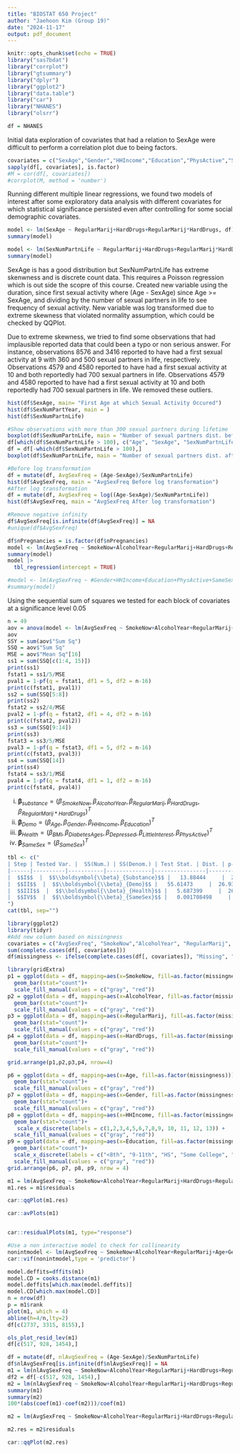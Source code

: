 ```yaml
---
title: "BIOSTAT 650 Project"
author: "Jaehoon Kim (Group 19)"
date: "2024-11-17"
output: pdf_document
---
```


```r
knitr::opts_chunk$set(echo = TRUE)
library("sas7bdat")
library("corrplot")
library("gtsummary")
library("dplyr")
library("ggplot2")
library("data.table")
library("car")
library("NHANES")
library("olsrr")
```




```r
df = NHANES

```

Initial data exploration of covariates that had a relation to SexAge were difficult to perform a correlation plot due to being factors.
```r
covariates = c("SexAge","Gender","HHIncome","Education","PhysActive","SameSex","AlcoholYear","RegularMarij","HardDrugs")
sapply(df[, covariates], is.factor)
#M = cor(df[, covariates])
#corrplot(M, method = 'number')
```

Running different multiple linear regressions, we found two models of interest after some exploratory data analysis with different covariates for which statistical significance persisted even after controlling for some social demographic covariates.
```r
model <- lm(SexAge ~ RegularMarij+HardDrugs+RegularMarij*HardDrugs, df)
summary(model)

model <- lm(SexNumPartnLife ~ RegularMarij+HardDrugs+RegularMarij*HardDrugs, df)
summary(model)

```


SexAge is has a good distribution but SexNumPartnLife has extreme skenwness and is discrete count data. This requires a Poisson regression which is out side the scopre of this course. Created new variable using the duration, since first sexual activity where (Age - SexAge) since Age >= SexAge, and dividing by the number of sexual partners in life to see frequency of sexual activity. New variable was log transformed due to extreme skewness that violated normality assumption, which could be checked by QQPlot.

Due to extreme skewness,  we tried to find some observations that had implausible reported data that could been a typo or non serious answer. For instance, observations 8576 and 3416 reported to have had a first sexual activity at 9 with 360 and 500 sexual partners in life, respectively. Observations 4579 and 4580 reported to have had a first sexual activity at 10 and both reportedly had 700 sexual partners in life. Observations 4579 and 4580 reported to have had a first sexual activity at 10 and both reportedly had 700 sexual partners in life. We removed these outliers.
```R
hist(df$SexAge, main= "First Age at which Sexual Activity Occured")
hist(df$SexNumPartYear, main = )
hist(df$SexNumPartnLife)

#Show observations with more than 300 sexual partners during lifetime
boxplot(df$SexNumPartnLife, main = "Number of sexual partners dist. before outlier removal")
df[which(df$SexNumPartnLife > 100), c("Age", "SexAge", "SexNumPartnLife")]
df = df[-which(df$SexNumPartnLife > 100),]
boxplot(df$SexNumPartnLife, main = "Number of sexual partners dist. after outlier removal")

#Before log transformation
df = mutate(df, AvgSexFreq = (Age-SexAge)/SexNumPartnLife)
hist(df$AvgSexFreq, main = "AvgSexFreq Before log transformation")
#After log transformation
df = mutate(df, AvgSexFreq = log((Age-SexAge)/SexNumPartnLife))
hist(df$AvgSexFreq, main = "AvgSexFreq After log transformation")
```

```R
#Remove negative infinity
df$AvgSexFreq[is.infinite(df$AvgSexFreq)] = NA
#unique(df$AvgSexFreq)

df$nPregnancies = is.factor(df$nPregnancies)
model <- lm(AvgSexFreq ~ SmokeNow+AlcoholYear+RegularMarij+HardDrugs+RegularMarij*HardDrugs+Age+Gender+HHIncome+Education+BMI+DiabetesAge+Depressed+LittleInterest+ PhysActive+SameSex, df)
summary(model)
model |>
  tbl_regression(intercept = TRUE)

#model <- lm(AvgSexFreq ~ #Gender+HHIncome+Education+PhysActive+SameSex+AlcoholYear+RegularMarij+HardDrugs+#RegularMarij*HardDrugs+RegularMarij*AlcoholYear, df)
#summary(model)

```

Using the sequential sum of squares we tested for each block of covariates at a significance level 0.05

```r
n = 49
aov = anova(model <- lm(AvgSexFreq ~ SmokeNow+AlcoholYear+RegularMarij+HardDrugs+RegularMarij*HardDrugs+Age+Gender+HHIncome+Education+BMI+DiabetesAge+Depressed+LittleInterest+PhysActive+SameSex, df))
aov
SSY = sum(aov$"Sum Sq")
SSQ = aov$"Sum Sq"
MSE = aov$"Mean Sq"[16]
ss1 = sum(SSQ[c(1:4, 15)])
print(ss1)
fstat1 = ss1/5/MSE
pval1 = 1-pf(q = fstat1, df1 = 5, df2 = n-16)
print(c(fstat1, pval1))
ss2 = sum(SSQ[5:8])
print(ss2)
fstat2 = ss2/4/MSE
pval2 = 1-pf(q = fstat2, df1 = 4, df2 = n-16)
print(c(fstat2, pval2))
ss3 = sum(SSQ[9:14])
print(ss3)
fstat3 = ss3/5/MSE
pval3 = 1-pf(q = fstat3, df1 = 5, df2 = n-16)
print(c(fstat3, pval3))
ss4 = sum(SSQ[14])
print(ss4)
fstat4 = ss3/1/MSE
pval4 = 1-pf(q = fstat4, df1 = 1, df2 = n-16)
print(c(fstat4, pval4))


```
(i) $\boldsymbol{\beta}_{substance} = (\beta_{SmokeNow}, \beta_{AlcoholYear},\beta_{RegularMarij}, \beta_{HardDrugs}, \beta_{RegularMarij*HardDrugs})^T$
(ii) $\boldsymbol{\beta}_{Demo} = (\beta_{Age}, \beta_{Gender}, \beta_{HHIncome}, \beta_{Education})^T$
(iii) $\boldsymbol{\beta}_{Health} = (\beta_{BMI},\beta_{DiabetesAges},\beta_{Depressed},\beta_{LittleInterest},\beta_{PhysActive})^T$
(iv) $\boldsymbol{\beta}_{SameSex} = (\beta_{SameSex})^T$


```r
tbl <- c("
| Step | Tested Var. |  SS(Num.) | SS(Denom.) | Test Stat. | Dist. | p-value | Decision | Stopping Rule | Decision |
|------|----------|-----------|--------------|----------------|---------|-------------|-------------|------------|----------| 
|  $$I$$  |  $$\\boldsymbol{\\beta}_{Substance}$$ |   13.88444     |  26.9329 | 5.155204576 | $$F_{5,34}$$ | 0.001262146 | `Reject `| `Do not stop` | `Collect`|
|  $$II$$  |  $$\\boldsymbol{\\beta}_{Demo}$$ |   55.61473     |  26.9329 | 25.81174 | $$F_{4,34}$$ | 6.872507e-10 | `Reject `| `Do not stop` | `Collect`|
|  $$III$$  |  $$\\boldsymbol{\\beta}_{Health}$$ |   5.687399     |  26.9329 | 2.11169493 | $$F_{5,34}$$ | 0.08788892 | `Fail to Reject `| `Stop` | `Not Collect`|
|  $$IV$$  |  $$\\boldsymbol{\\beta}_{SameSex}$$ |   0.001708498     |  26.9329 | 10.55847467 | $$F_{1,34}$$ | 0.00260712 | `NA `| `NA` | `NA`|
")
cat(tbl, sep="")
```

```r

library(ggplot2)
library(tidyr)
#Add new column based on missingness
covariates = c("AvgSexFreq", "SmokeNow","AlcoholYear", "RegularMarij", "HardDrugs", "Age", "Gender","HHIncome","Education")
sum(complete.cases(df[, covariates]))
df$missingness <- ifelse(complete.cases(df[, covariates]), "Missing", "Not Missing")


```
```r
library(gridExtra)
p1 = ggplot(data = df, mapping=aes(x=SmokeNow, fill=as.factor(missingness)))+
  geom_bar(stat="count")+
  scale_fill_manual(values = c("gray", "red"))
p2 = ggplot(data = df, mapping=aes(x=AlcoholYear, fill=as.factor(missingness)))+
  geom_bar(stat="count")+
  scale_fill_manual(values = c("gray", "red"))
p3 = ggplot(data = df, mapping=aes(x=RegularMarij, fill=as.factor(missingness)))+
  geom_bar(stat="count")+
  scale_fill_manual(values = c("gray", "red"))
p4 = ggplot(data = df, mapping=aes(x=HardDrugs, fill=as.factor(missingness)))+
  geom_bar(stat="count")+
  scale_fill_manual(values = c("gray", "red"))

grid.arrange(p1,p2,p3,p4, nrow=4)
```

```r
p6 = ggplot(data = df, mapping=aes(x=Age, fill=as.factor(missingness)))+
  geom_bar(stat="count")+
  scale_fill_manual(values = c("gray", "red"))
p7 = ggplot(data = df, mapping=aes(x=Gender, fill=as.factor(missingness)))+
  geom_bar(stat="count")+
  scale_fill_manual(values = c("gray", "red"))
p8 = ggplot(data = df, mapping=aes(x=HHIncome, fill=as.factor(missingness)))+
  geom_bar(stat="count")+
   scale_x_discrete(labels = c(1,2,3,4,5,6,7,8,9, 10, 11, 12, 13)) +
  scale_fill_manual(values = c("gray", "red"))
p9 = ggplot(data = df, mapping=aes(x=Education, fill=as.factor(missingness)))+
  geom_bar(stat="count")+
  scale_x_discrete(labels = c("<8th", "9-11th", "HS", "Some College", "Col Grad" )) +
  scale_fill_manual(values = c("gray", "red"))
grid.arrange(p6, p7, p8, p9, nrow = 4)
```


```r

m1 = lm(AvgSexFreq ~ SmokeNow+AlcoholYear+RegularMarij+HardDrugs+RegularMarij*HardDrugs+Age+Gender+HHIncome+Education, df)
m1.res = m1$residuals

car::qqPlot(m1.res)
```

```r

car::avPlots(m1)



```

```r


car::residualPlots(m1, type="response")
```

```r
#Use a non interactive model to check for collinearity
nonintmodel <- lm(AvgSexFreq ~ SmokeNow+AlcoholYear+RegularMarij+Age+Gender+HHIncome+Education, df)
car::vif(nonintmodel,type = 'predictor')
```

```r
model.deffits=dffits(m1)
model.CD = cooks.distance(m1)
model.deffits[which.max(model.deffits)]
model.CD[which.max(model.CD)]
n = nrow(df)
p = m1$rank
plot(m1, which = 4)
abline(h=4/n,lty=2)
df[c(2737, 3315, 8155),]

```

```r
ols_plot_resid_lev(m1)
df[c(517, 928, 1454),]
```

```r
df = mutate(df, nlAvgSexFreq = (Age-SexAge)/SexNumPartnLife)
df$nlAvgSexFreq[is.infinite(df$nlAvgSexFreq)] = NA
m1 = lm(nlAvgSexFreq ~ SmokeNow+AlcoholYear+RegularMarij+HardDrugs+RegularMarij*HardDrugs+Age+Gender+HHIncome+Education, df)
df2 = df[-c(517, 928, 1454),]
m2 = lm(nlAvgSexFreq ~ SmokeNow+AlcoholYear+RegularMarij+HardDrugs+RegularMarij*HardDrugs+Age+Gender+HHIncome+Education, df2)
summary(m1)
summary(m2)
100*(abs(coef(m1)-coef(m2)))/coef(m1)

```

```r
m2 = lm(AvgSexFreq ~ SmokeNow+AlcoholYear+RegularMarij+HardDrugs+RegularMarij*HardDrugs+Age+Gender+HHIncome+Education, df2)

m2.res = m2$residuals

car::qqPlot(m2.res)
```
